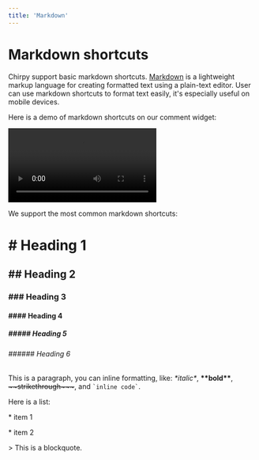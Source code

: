 ```yaml
---
title: 'Markdown'
---
```


# Markdown shortcuts

Chirpy support basic markdown shortcuts.
[Markdown](https://en.wikipedia.org/wiki/Markdown) is a lightweight markup language for creating formatted text using a plain-text editor. User can use markdown shortcuts to format text easily, it's especially useful on mobile devices.

Here is a demo of markdown shortcuts on our comment widget:

<video controls>
  <source src="/videos/docs/features/markdown/markdown-shortcuts-demo.mp4" />
</video>

We support the most common markdown shortcuts:

# \# Heading 1

## \## Heading 2

### \### Heading 3

#### \#### Heading 4

##### \##### Heading 5

###### \###### Heading 6

This is a paragraph, you can inline formatting, like: _\*italic\*_, **\*\*bold\*\***, <del>\~~strikethrough\~~~</del>, and <code>\`inline code\`</code>.

Here is a list:

\* item 1

\* item 2

&gt; This is a blockquote.
